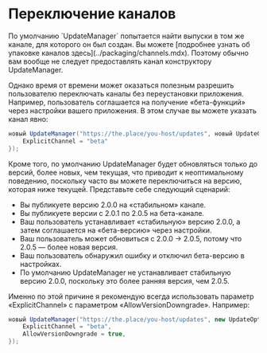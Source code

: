 # Переключение каналов

<AppliesTo all />
По умолчанию `UpdateManager` попытается найти выпуски в том же канале, для которого он был создан. Вы можете [подробнее узнать об упаковке каналов здесь](../packaging/channels.mdx). Поэтому обычно вам вообще не следует предоставлять канал конструктору UpdateManager.

Однако время от времени может оказаться полезным разрешить пользователю переключать каналы без переустановки приложения. Например, пользователь соглашается на получение «бета-функций» через настройки вашего приложения. В этом случае вы можете указать канал явно:

```cs
новый UpdateManager("https://the.place/you-host/updates", новый UpdateOptions { 
    ExplicitChannel = "beta" 
});
```

Кроме того, по умолчанию UpdateManager будет обновляться только до версий, более новых, чем текущая, что приводит к неоптимальному поведению, поскольку часто вы можете переключиться на версию, которая ниже текущей. Представьте себе следующий сценарий:

- Вы публикуете версию 2.0.0 на «стабильном» канале.
- Вы публикуете версии с 2.0.1 по 2.0.5 на бета-канале.
- Ваш пользователь устанавливает «стабильную» версию 2.0.0, а затем соглашается на «бета-версию» через настройки.
- Ваш пользователь может обновиться с 2.0.0 -> 2.0.5, потому что 2.0.5 — более новая версия.
- Ваш пользователь обнаружил ошибку и отключил бета-версию в настройках.
- По умолчанию UpdateManager не устанавливает стабильную версию 2.0.0, поскольку это более ранняя версия, чем 2.0.5.

Именно по этой причине я рекомендую всегда использовать параметр «ExplicitChannel» с параметром «AllowVersionDowngrade». Например:

```cs
новый UpdateManager("https://the.place/you-host/updates", new UpdateOptions { 
    ExplicitChannel = "beta",
    AllowVersionDowngrade = true,
});
```
